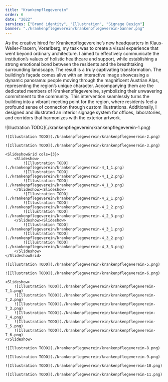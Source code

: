 ```yaml
---
title: "Krankenpflegeverein"
order: 6
date: "2022"
services: ["Brand identity", "Illustration", "Signage Design"]
banner: "./krankenpflegeverein/krankenpflegeverein-banner.png"
---
```


As the creative hired for Krankenpflegevereine’s new headquarters in
Klaus-Weiler-Fraxern, Vorarlberg, my task was to create a visual experience that
went beyond ordinary architecture. I aimed to effectively communicate the
institution’s values of holistic healthcare and support, while establishing a
strong emotional bond between the residents and the breathtaking surrounding
landscape.          The result is a truly captivating transformation. The
building’s façade comes alive with an interactive image showcasing a dynamic
panorama: people moving through the magnificent Austrian Alps, representing the
region’s unique character. Accompanying them are the dedicated members of
Krankenpflegevereine, symbolizing their unwavering commitment to the community.
This intervention seamlessly turns the building into a vibrant meeting point for
the region, where residents feel a profound sense of connection through custom
illustrations.          Additionally, I designed and illustrated an interior
signage system for offices, laboratories, and corridors that harmonizes with the
exterior artwork.

<Illustrations>
    ![Illustration TODO](./krankenpflegeverein/krankenpflegeverein-1.png)

    ![Illustration TODO](./krankenpflegeverein/krankenpflegeverein-2.png)

    ![Illustration TODO](./krankenpflegeverein/krankenpflegeverein-3.png)

    <SlideshowGrid cols={3}>
        <Slideshow>
            ![Illustration TODO](./krankenpflegeverein/krankenpflegeverein-4_1_1.png)
            ![Illustration TODO](./krankenpflegeverein/krankenpflegeverein-4_1_2.png)
            ![Illustration TODO](./krankenpflegeverein/krankenpflegeverein-4_1_3.png)
        </Slideshow><Slideshow>
            ![Illustration TODO](./krankenpflegeverein/krankenpflegeverein-4_2_1.png)
            ![Illustration TODO](./krankenpflegeverein/krankenpflegeverein-4_2_2.png)
            ![Illustration TODO](./krankenpflegeverein/krankenpflegeverein-4_2_3.png)
        </Slideshow><Slideshow>
            ![Illustration TODO](./krankenpflegeverein/krankenpflegeverein-4_3_1.png)
            ![Illustration TODO](./krankenpflegeverein/krankenpflegeverein-4_3_2.png)
            ![Illustration TODO](./krankenpflegeverein/krankenpflegeverein-4_3_3.png)
        </Slideshow>
    </SlideshowGrid>

    ![Illustration TODO](./krankenpflegeverein/krankenpflegeverein-5.png)

    ![Illustration TODO](./krankenpflegeverein/krankenpflegeverein-6.png)

    <Slideshow>
        ![Illustration TODO](./krankenpflegeverein/krankenpflegeverein-7_1.png)
        ![Illustration TODO](./krankenpflegeverein/krankenpflegeverein-7_2.png)
        ![Illustration TODO](./krankenpflegeverein/krankenpflegeverein-7_3.png)
        ![Illustration TODO](./krankenpflegeverein/krankenpflegeverein-7_4.png)
        ![Illustration TODO](./krankenpflegeverein/krankenpflegeverein-7_5.png)
        ![Illustration TODO](./krankenpflegeverein/krankenpflegeverein-7_6.png)
    </Slideshow>

    ![Illustration TODO](./krankenpflegeverein/krankenpflegeverein-8.png)

    ![Illustration TODO](./krankenpflegeverein/krankenpflegeverein-9.png)

    ![Illustration TODO](./krankenpflegeverein/krankenpflegeverein-10.png)

    ![Illustration TODO](./krankenpflegeverein/krankenpflegeverein-11.png)
</Illustrations>
